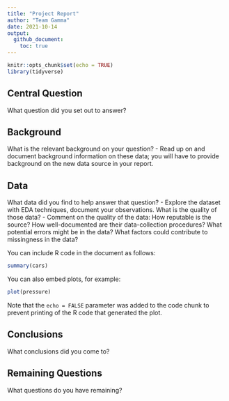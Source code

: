 ```yaml
---
title: "Project Report"
author: "Team Gamma"
date: 2021-10-14
output:
  github_document:
    toc: true
---
```


```r
knitr::opts_chunk$set(echo = TRUE)
library(tidyverse)
```

## Central Question
What question did you set out to answer?



## Background
What is the relevant background on your question?
- Read up on and document background information on these data; you will have to provide background on the new data source in your report.


## Data 
What data did you find to help answer that question? 
  - Explore the dataset with EDA techniques, document your observations.
What is the quality of those data?
  - Comment on the quality of the data: How reputable is the source? How well-documented are their data-collection procedures? What potential errors might be in the data? What factors could contribute to missingness in the data?



You can include R code in the document as follows:

```r
summary(cars)
```

You can also embed plots, for example:

```r
plot(pressure)
```

Note that the `echo = FALSE` parameter was added to the code chunk to prevent printing of the R code that generated the plot.

## Conclusions
What conclusions did you come to?

## Remaining Questions
What questions do you have remaining?

